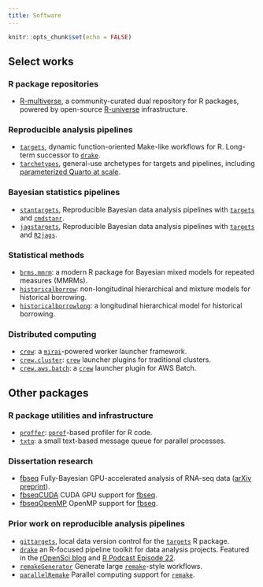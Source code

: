 ```yaml
---
title: Software
---
```


```r
knitr::opts_chunk$set(echo = FALSE)
```

## Select works

### R package repositories

* [R-multiverse](https://r-multiverse.org), a community-curated dual repository for R packages, powered by open-source [R-universe](https://r-universe.dev) infrastructure.

### Reproducible analysis pipelines

* [`targets`](https://github.com/ropensci/targets), dynamic function-oriented Make-like workflows for R. Long-term successor to [`drake`](https://github.com/ropensci/drake).
* [`tarchetypes`](https://github.com/ropensci/tarchetypes), general-use archetypes for targets and pipelines, including [parameterized Quarto at scale](https://docs.ropensci.org/tarchetypes/reference/tar_quarto_rep.html).

### Bayesian statistics pipelines

* [`stantargets`](https://github.com/ropensci/stantargets), Reproducible Bayesian data analysis pipelines with [`targets`](https://github.com/ropensci/targets) and [`cmdstanr`](https://github.com/stan-dev/cmdstanr). 
* [`jagstargets`](https://github.com/ropensci/stantargets), Reproducible Bayesian data analysis pipelines with [`targets`](https://github.com/ropensci/targets) and [`R2jags`](https://github.com/suyusung/R2jags).

### Statistical methods

* [`brms.mmrm`](https://github.com/openpharma/brms.mmrm): a modern R package for Bayesian mixed models for repeated measures (MMRMs).
* [`historicalborrow`](https://github.com/wlandau/historicalborrow): non-longitudinal hierarchical and mixture models for historical borrowing.
* [`historicalborrowlong`](https://github.com/wlandau/historicalborrowlong): a longitudinal hierarchical model for historical borrowing.

### Distributed computing

* [`crew`](https://github.com/wlandau/crew): a [`mirai`](https://github.com/shikokuchuo/mirai)-powered worker launcher framework.
* [`crew.cluster`](https://github.com/wlandau/crew.cluster): [`crew`](https://github.com/wlandau/crew) launcher plugins for traditional clusters.
* [`crew.aws.batch`](https://github.com/wlandau/crew.aws.batch): a [`crew`](https://github.com/wlandau/crew) launcher plugin for AWS Batch.

## Other packages

### R package utilities and infrastructure

* [`proffer`](https://github.com/r-prof/proffer): [`pprof`](https://github.com/google/pprof)-based profiler for R code.
* [`txtq`](https://github.com/wlandau/txtq): a small text-based message queue for parallel processes.

### Dissertation research

* [fbseq](https://github.com/wlandau/fbseq) Fully-Bayesian GPU-accelerated analysis of RNA-seq data ([arXiv preprint](http://arxiv.org/abs/1606.06659)).
* [fbseqCUDA](https://github.com/wlandau/fbseqCUDA) CUDA GPU support for [fbseq](https://github.com/wlandau/fbseq).
* [fbseqOpenMP](https://github.com/wlandau/fbseqOpenMP) OpenMP support for [fbseq](https://github.com/wlandau/fbseq).

### Prior work on reproducible analysis pipelines

* [`gittargets`](https://github.com/ropensci/gittargets), local data version control for the [`targets`](https://github.com/ropensci/targets) R package.
* [`drake`](https://github.com/ropensci/drake) an R-focused pipeline toolkit for data analysis projects. Featured in the [rOpenSci blog](https://ropensci.org/blog/2018/02/06/drake/) and [R Podcast Episode 22](https://r-podcast.org/episode/022-diving-in-to-drake-with-will-landau/).
* [`remakeGenerator`](https://www.github.com/wlandau/remakeGenerator) Generate large [`remake`](https://github.com/richfitz/remake)-style workflows.
* [`parallelRemake`](https://www.github.com/wlandau/parallelRemake) Parallel computing support for [`remake`](https://github.com/richfitz/remake).
